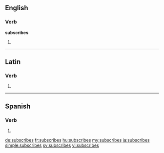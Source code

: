 ==English==

===Verb===
'''subscribes'''

# {{third-person singular of|subscribe}}

----

==Latin==

===Verb===
{{la-verb-form|subscrībēs}}

# {{conjugation of|subscribo|subscrībō|2|s|fut|act|ind|lang=la}}


----

==Spanish==

===Verb===
{{es-verb-form|subscribir}}

# {{es-verb form of|ending=ir|mood=indicative|tense=present|pers=2|formal=no|number=singular|subscribir}}

[[de:subscribes]]
[[fr:subscribes]]
[[hu:subscribes]]
[[my:subscribes]]
[[ja:subscribes]]
[[simple:subscribes]]
[[sv:subscribes]]
[[vi:subscribes]]